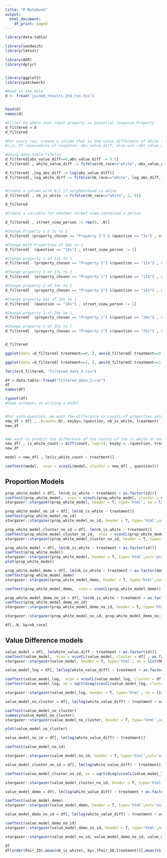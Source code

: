 ```yaml
---
title: "R Notebook"
output:
  html_document:
    df_print: paged
---
```


```r
library(data.table)

library(sandwich)
library(lmtest)

library(AER) 
library(dplyr)


library(ggplot2) 
library(patchwork)
```

```r
#Read in the data
d <- fread('joined_results_2nd_run.tsv')


head(d)
names(d)
```



```r
#Filter to where user input property == potential response Property
d_filtered = d
d_filtered
```



```r
#For every row, create a column that is the value difference of white to non white
#i.e. If race==white of response, abs_value_diff, else use -abs_value_diff

#Using data.table fifelse
d_filtered[abs_value_diff==0,abs_value_diff := 0.5]
d_filtered[ , white_value_diff := fifelse(nb_race=="white", abs_value_diff, -abs_value_diff)]

d_filtered[ ,log_abs_diff := log(abs_value_diff)]
d_filtered[, log_white_diff := fifelse(nb_race=="white", log_abs_diff, -log_abs_diff)]


#Create a column with 0/1 if neighborhood is white
d_filtered[ , nb_is_white := fifelse(nb_race=="white", 1, 0)]

```

```r
d_filtered
```

```r
#Create a variable for whether street view contained a person

d_filtered[ , street_view_person := rep(0, .N)]

#Change Property 1 & 3s to 1
d_filtered[ (property_chosen == "Property 1") & (question == "3s") , street_view_person := 1] 

#Change both Properties of 10s to 1
d_filtered[  (question == "10s") , street_view_person := 1] 

#Change property 2 of 11s to 1
d_filtered[  (property_chosen == "Property 2") &(question == "11s") , street_view_person := 1] 

#Change property 1 of 13s to 1
d_filtered[  (property_chosen == "Property 1") &(question == "13s") , street_view_person := 1] 

#Change property 2 of 14s to 1
d_filtered[  (property_chosen == "Property 2") &(question == "14s") , street_view_person := 1] 

#Change property 1&2 of 18s to 1
d_filtered[  (question == "18s") , street_view_person := 1] 

#Change property 1 of 20s to 1
d_filtered[  (property_chosen == "Property 1") &(question == "20s") , street_view_person := 1] 

#Change property 1 of 25s to 1
d_filtered[  (property_chosen == "Property 1") &(question == "25s") , street_view_person := 1] 


d_filtered
```


```r
ggplot(data =d_filtered[ treatment==0, ], aes(d_filtered[ treatment==0, white_value_diff])) + geom_histogram()
```



```r
ggplot(data =d_filtered[ treatment==1, ], aes(d_filtered[ treatment==1, white_value_diff])) + geom_histogram()
```

```r
fwrite(d_filtered, "filtered_data_2.csv")
```

```r
df = data.table::fread("filtered_data_2.csv")
df
names(df)
```

```r
typeof(df)
#Some attempts at writing a model


#For each question, we want the difference in counts of properties selected by is_white
new_df = df[ , .(count=.N), keyby=.(question, nb_is_white, treatment) ]
new_df


#We want to predict the difference of the counts of the is_white or not properties for each question
new_df[ , is_white_count:= diff(count, lag=1), keyby = .(question, treatment)]
new_df

model = new_df[ , lm(is_white_count ~ treatment)]

coeftest(model,  vcov = vcovCL(model, cluster = new_df[ , question]))
```

## Proportion Models

```r
prop_white_model = df[, lm(nb_is_white ~ treatment + as.factor(id))]
coeftest(prop_white_model,  vcov = vcovCL(prop_white_model, cluster = df[ , as.factor(id)]))
stargazer::stargazer(prop_white_model, header = T, type='html', se = list(NULL,sqrt(diag(vcovCL(prop_white_model, cluster = df[ , as.factor(id)])))),out='prop_white_model_table.html')
```

```r
prop_white_model_no_id = df[, lm(nb_is_white ~ treatment)]
coeftest(prop_white_model_no_id)
stargazer::stargazer(prop_white_model_no_id, header = T, type='html',out='prop_white_model_no_id_table.html')
```

```r
prop_white_model_cluster_no_id = df[, lm(nb_is_white ~ treatment)]
coeftest(prop_white_model_cluster_no_id,  vcov = vcovCL(prop_white_model_cluster_no_id))
stargazer::stargazer(prop_white_model_cluster_no_id, header = T, type='html', se = list(NULL,sqrt(diag(vcovCL(prop_white_model_cluster_no_id, cluster = df[ , as.factor(id)])))),out='prop_white_model_cluster_no_id_table.html')
```

```r
prop_white_model = df[, lm(nb_is_white ~ treatment + as.factor(id))]
coeftest(prop_white_model)
stargazer::stargazer(prop_white_model, header = T, type='html',out='prop_white_model_table.html')
plot(prop_white_model)
```

```r
prop_white_model_demo = df[, lm(nb_is_white ~ treatment + as.factor(demographic_race) + as.factor(ethnicity) + as.factor(gender) + age  + as.factor(education) + as.factor(residency_type) + as.factor(ownership) + as.factor(RE_job) + as.factor(id))]
coeftest(prop_white_model_demo)
stargazer::stargazer(prop_white_model_demo, header = T, type='html',out='prop_white_model_demo_table.html')

coeftest(prop_white_model_demo,  vcov = vcovCL(prop_white_model_demo))
```

```r
prop_white_model_demo_no_id = df[, lm(nb_is_white ~ treatment + as.factor(demographic_race) + as.factor(ethnicity) + as.factor(gender) + age  + as.factor(education) + as.factor(residency_type) + as.factor(ownership) + as.factor(RE_job))]
coeftest(prop_white_model_demo_no_id)
stargazer::stargazer(prop_white_model_demo_no_id, header = T, type='html',out='prop_white_model_demo_no_id_table.html')
```

```r
stargazer::stargazer(prop_white_model_no_id, prop_white_model_demo_no_id, prop_white_model, prop_white_model_demo, header = T, type='html',out='prop_combined_table.html')
```

```r
df[,.N, by=nb_race]
```

## Value Difference models

```r
value_model = df[, lm(white_value_diff ~ treatment + as.factor(id))]
coeftest(value_model,  vcov = vcovCL(value_model, cluster = df[ , as.factor(id)]))
stargazer::stargazer(value_model, header = T, type='html', se = list(NULL,sqrt(diag(vcovCL(value_model, cluster = df[ , as.factor(id)])))),out='value_model_table.html')
```

```r
value_model_log = df[, lm(log(white_value_diff) ~ treatment + as.factor(id))]

coeftest(value_model_log,  vcov = vcovCL(value_model_log, cluster = df[ , as.factor(id)]))
coeftest(value_model_log, se = sqrt(diag(vcovCL(value_model_log, cluster = df[ , as.factor(id)]))))

stargazer::stargazer(value_model_log, header = T, type='html', se = list(NULL,sqrt(diag(vcovCL(value_model_log, cluster = df[ , as.factor(id)])))),out='value_model_log_table.html')

```

```r
value_model_no_cluster = df[, lm(log(white_value_diff) ~ treatment + as.factor(id))]

coeftest(value_model_no_cluster)
summary(value_model_no_cluster)
stargazer::stargazer(value_model_no_cluster, header = T, type='html',out='value_model_no_cluster_table.html')

plot(value_model_no_cluster)

```

```r
value_model_no_id = df[, lm(log(white_value_diff) ~ treatment)]

coeftest(value_model_no_id)

stargazer::stargazer(value_model_no_id, header = T, type='html',out='value_model_no_id_table.html')
```

```r
value_model_cluster_no_id = df[, lm(log(white_value_diff) ~ treatment)]

coeftest(value_model_cluster_no_id, se = sqrt(diag(vcovCL(value_model_log, cluster = df[ , as.factor(id)]))))

stargazer::stargazer(value_model_cluster_no_id, header = T, type='html', se = list(NULL,sqrt(diag(vcovCL(value_model_log, cluster = df[ , as.factor(id)])))),out='value_model_cluster_no_id_table.html')
```

```r
value_model_demo = df[, lm(log(white_value_diff) ~ treatment + as.factor(demographic_race) + as.factor(ethnicity) + as.factor(gender) + age  + as.factor(education) + as.factor(residency_type) + as.factor(ownership) + as.factor(RE_job) + as.factor(id))]

coeftest(value_model_demo)
stargazer::stargazer(value_model_demo, header = T, type='html',out='value_model_demo_table.html')

```

```r
value_model_demo_no_id = df[, lm(log(white_value_diff) ~ treatment + as.factor(demographic_race) + as.factor(ethnicity) + as.factor(gender) + age  + as.factor(education) + as.factor(residency_type) + as.factor(ownership) + as.factor(RE_job))]

coeftest(value_model_demo_no_id)
stargazer::stargazer(value_model_demo_no_id, header = T, type='html',out='value_model_demo_no_id_table.html')
```


```r
stargazer::stargazer(value_model_no_id, value_model_demo_no_id, value_model_log, value_model_demo, header = T, type='html',out='value_combined_table.html')
```

```r
df
df[order(Pair_ID),mean(nb_is_white), by=.(Pair_ID,treatment)][,mean(V1), by=treatment]
```













